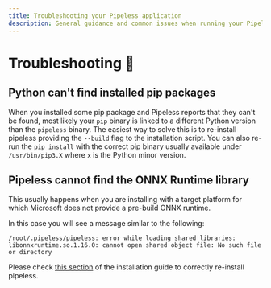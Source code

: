 ```yaml
---
title: Troubleshooting your Pipeless application
description: General guidance and common issues when running your Pipeless application
---
```


# Troubleshooting 🐞

## Python can't find installed pip packages

When you installed some pip package and Pipeless reports that they can't be found, most likely your `pip` binary is
linked to a different Python version than the `pipeless` binary.
The easiest way to solve this is to re-install pipeless providing the `--build` flag to the installation
script. You can also re-run the `pip install` with the correct pip binary usually available under `/usr/bin/pip3.X` where `x` is the Python minor version.

## Pipeless cannot find the ONNX Runtime library

This usually happens when you are installing with a target platform for which Microsoft does not provide a pre-build ONNX runtime.

In this case you will see a message similar to the following:

```
/root/.pipeless/pipeless: error while loading shared libraries: libonnxruntime.so.1.16.0: cannot open shared object file: No such file or directory
```

Please check [this section](/v1/getting-started/installation#building-onnx-runtime-from-source) of the installation guide to correctly re-install pipeless.
